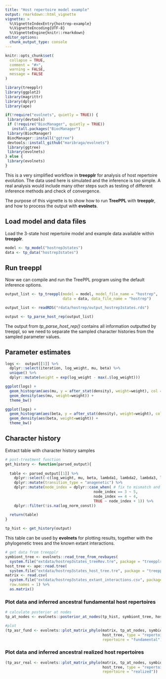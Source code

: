 ```yaml
---
title: "Host repertoire model example"
output: rmarkdown::html_vignette
vignette: >
  %\VignetteIndexEntry{hostrep-example}
  %\VignetteEncoding{UTF-8}
  %\VignetteEngine{knitr::rmarkdown}
editor_options: 
  chunk_output_type: console
---
```


```r
knitr::opts_chunk$set(
  collapse = TRUE,
  comment = "#>",
  warning = FALSE,
  message = FALSE
)
```

```r
library(treepplr)
library(ggplot2)
library(magrittr)
library(dplyr)
library(ape)

if(!require("evolnets", quietly = TRUE)) {
 library(devtools)
 if (!require("BiocManager", quietly = TRUE))
   install.packages("BiocManager")
 library(BiocManager)
 BiocManager::install("ggtree")
 devtools::install_github("maribraga/evolnets")
 library(ggtree)
 library(evolnets)
} else {
 library(evolnets)
}

```

This is a very simplified workflow in **treepplr** for analysis of host repertoire evolution. The data used here is simulated and the inference is too simple. A real analysis would include many other steps such as testing of different inference methods and check of convergence.

The purpose of this vignette is to show how to run **TreePPL** with **treepplr**, and how to process the output with **evolnets**.

## Load model and data files

Load the 3-state host repertoire model and example data available within **treepplr**.

```r
model <- tp_model("hostrep3states")
data <- tp_data("hostrep3states")
```

## Run treeppl

Now we can compile and run the TreePPL program using the default inference options.

```r
output_list <- tp_treeppl(model = model, model_file_name = "hostrep", 
                          data = data, data_file_name = "hostrep")
```

```r
output_list <- readRDS("rdata/hostrep/output_hostrep3states.rds")
```

```r
output <- tp_parse_host_rep(output_list)
```

The output from *tp_parse_host_rep()* contains all information outputted by treeppl, so we need to separate the sampled character histories from the sampled parameter values.

## Parameter estimates

```r
logs <-  output[[1]] %>% 
  dplyr::select(iteration, log_weight, mu, beta) %>% 
  unique() %>% 
  dplyr::mutate(weight = exp(log_weight - max(.$log_weight)))

ggplot(logs) +
  geom_histogram(aes(mu, y = after_stat(density), weight=weight), col = "white", fill = "lightblue") +
  geom_density(aes(mu, weight=weight)) +
  theme_bw()

ggplot(logs) +
  geom_histogram(aes(beta, y = after_stat(density), weight=weight), col = "white", fill = "lightblue") +
  geom_density(aes(beta, weight=weight)) +
  theme_bw()
```

## Character history

Extract table with character history samples

```r
# post-treatment function
get_history <- function(parsed_output){
  
  table <- parsed_output[[1]] %>% 
    dplyr::select(-c(log_weight, mu, beta, lambda1, lambda2, lambda3, lambda4)) %>%
    dplyr::mutate(transition_type = "anagenetic") %>% 
    dplyr::mutate(node_index = dplyr::case_when( # fix to mismatch and 0- to 1-base
                                        node_index == 3 ~ 5, 
                                        node_index == 4 ~ 4,
                                        TRUE ~ node_index + 1)) %>% 
    dplyr::filter(!is.na(log_norm_const))
    
  return(table)
}

tp_hist <- get_history(output)
```


This table can be used by **evolnets** for plotting results, together with the phylogenetic trees and the known extant interactions.

```r
# get data from treepplr
symbiont_tree <- evolnets::read_tree_from_revbayes(
  system.file("extdata/hostrep3states_treeRev.tre", package = "treepplr"))
host_tree <- ape::read.tree(
  system.file("extdata/hostrep3states_host_tree.tre", package = "treepplr"))
matrix <- read.csv(
  system.file("extdata/hostrep3states_extant_interactions.csv", package = "treepplr"), 
  row.names = 1) %>% 
  as.matrix()
```

### Plot data and inferred ancestral fundamental host repertoires

```r
# calculate posterior at nodes
tp_at_nodes <- evolnets::posterior_at_nodes(tp_hist, symbiont_tree, host_tree, state = c(1,2))

#plot
(tp_asr_fund <- evolnets::plot_matrix_phylo(matrix, tp_at_nodes, symbiont_tree, 
                                            host_tree, type = "repertoires", 
                                            repertoire = "fundamental"))
```

### Plot data and inferred ancestral realized host repertoires

```r
(tp_asr_real <- evolnets::plot_matrix_phylo(matrix, tp_at_nodes, symbiont_tree, 
                                            host_tree, type = "repertoires", 
                                            repertoire = "realized"))
```

